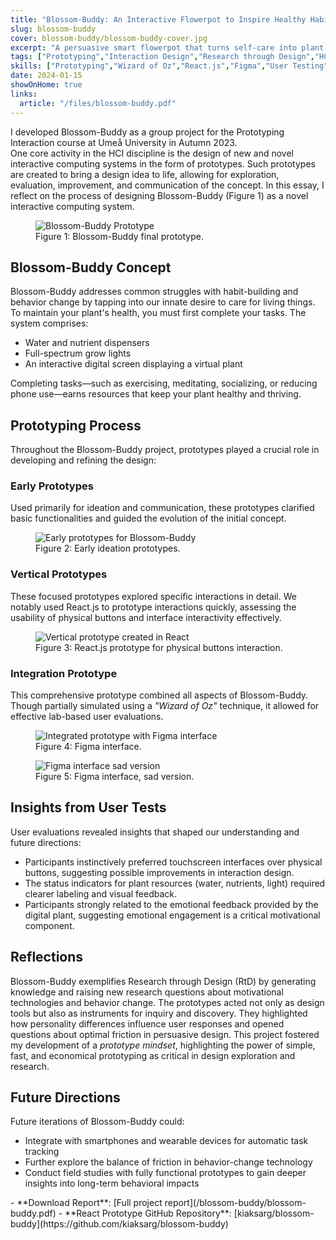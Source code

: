 ```yaml
---
title: "Blossom-Buddy: An Interactive Flowerpot to Inspire Healthy Habits"
slug: blossom-buddy
cover: blossom-buddy/blossom-buddy-cover.jpg
excerpt: "A persuasive smart flowerpot that turns self-care into plant-care by linking personal task completion to a plant's water, nutrients, and light."
tags: ["Prototyping","Interaction Design","Research through Design","HCI","Persuasive Technology","UX"]
skills: ["Prototyping","Wizard of Oz","React.js","Figma","User Testing"]
date: 2024-01-15
showOnHome: true
links:
  article: "/files/blossom-buddy.pdf"
---
```



<div className="mb-4">
I developed Blossom-Buddy as a group project for the Prototyping Interaction course at Umeå University in Autumn 2023.
</div>

<div className="mb-4">
  One core activity in the HCI discipline is the design of new and novel interactive computing systems in the form of prototypes. Such prototypes are created to bring a design idea to life, allowing for exploration, evaluation, improvement, and communication of the concept. In this essay, I reflect on the process of designing Blossom-Buddy (Figure 1) as a novel interactive computing system.
</div>

<figure className="my-8">
  <img src="/blossom-buddy/blossom-buddy.jpg" alt="Blossom-Buddy Prototype" className="rounded-xl shadow-md max-w-sm mx-auto" />
  <figcaption className="text-center text-sm text-gray-500">Figure 1: Blossom-Buddy final prototype.</figcaption>
</figure>

## Blossom-Buddy Concept

<div className="mb-4">
  Blossom-Buddy addresses common struggles with habit-building and behavior change by tapping into our innate desire to care for living things. 
  To maintain your plant's health, you must first complete your tasks. The system comprises:
</div>
<ul className="list-disc list-inside space-y-1 mb-6">
  <li>Water and nutrient dispensers</li>
  <li>Full-spectrum grow lights</li>
  <li>An interactive digital screen displaying a virtual plant</li>
</ul>

<div className="mb-8">
  Completing tasks—such as exercising, meditating, socializing, or reducing phone use—earns resources that keep your plant healthy and thriving.
</div>

## Prototyping Process

<div className="mb-4">Throughout the Blossom-Buddy project, prototypes played a crucial role in developing and refining the design:</div>

### Early Prototypes
<p className="mb-4">Used primarily for ideation and communication, these prototypes clarified basic functionalities and guided the evolution of the initial concept.</p>
<figure className="my-8">
  <img src="/blossom-buddy/blossom-early-prototypes.png" alt="Early prototypes for Blossom-Buddy" className="rounded-xl shadow-md max-w-sm mx-auto" />
  <figcaption className="text-center text-sm text-gray-500">Figure 2: Early ideation prototypes.</figcaption>
</figure>

### Vertical Prototypes
<div className="mb-4">These focused prototypes explored specific interactions in detail. We notably used React.js to prototype interactions quickly, assessing the usability of physical buttons and interface interactivity effectively.</div>
<figure className="my-8">
  <img src="/blossom-buddy/blossom-vertical-prototype.png" alt="Vertical prototype created in React" className="rounded-xl shadow-md max-w-sm mx-auto" />
  <figcaption className="text-center text-sm text-gray-500">Figure 3: React.js prototype for physical buttons interaction.</figcaption>
</figure>

### Integration Prototype
<div className="mb-4">This comprehensive prototype combined all aspects of Blossom-Buddy. Though partially simulated using a <em>"Wizard of Oz"</em> technique, it allowed for effective lab-based user evaluations.</div>
<figure className="my-8">
  <img src="/blossom-buddy/blossom-figma.jpg" alt="Integrated prototype with Figma interface" className="rounded-xl shadow-md max-w-sm mx-auto" />
  <figcaption className="text-center text-sm text-gray-500">Figure 4: Figma interface.</figcaption>
</figure>
<figure className="my-8">
  <img src="/blossom-buddy/blossom-figma-sad.png" alt="Figma interface sad version" className="rounded-xl shadow-md max-w-sm mx-auto" />
  <figcaption className="text-center text-sm text-gray-500">Figure 5: Figma interface, sad version.</figcaption>
</figure>

## Insights from User Tests

<div className="mb-4">User evaluations revealed insights that shaped our understanding and future directions:</div>
<ul className="list-disc list-inside space-y-1 mb-8">
  <li>Participants instinctively preferred touchscreen interfaces over physical buttons, suggesting possible improvements in interaction design.</li>
  <li>The status indicators for plant resources (water, nutrients, light) required clearer labeling and visual feedback.</li>
  <li>Participants strongly related to the emotional feedback provided by the digital plant, suggesting emotional engagement is a critical motivational component.</li>
</ul>

## Reflections

<div className="mb-4">Blossom-Buddy exemplifies Research through Design (RtD) by generating knowledge and raising new research questions about motivational technologies and behavior change. The prototypes acted not only as design tools but also as instruments for inquiry and discovery. They highlighted how personality differences influence user responses and opened questions about optimal friction in persuasive design. This project fostered my development of a <em>prototype mindset</em>, highlighting the power of simple, fast, and economical prototyping as critical in design exploration and research.</div>

## Future Directions

<div className="mb-4">Future iterations of Blossom-Buddy could:</div>
<ul className="list-disc list-inside space-y-1 mb-6">
  <li>Integrate with smartphones and wearable devices for automatic task tracking</li>
  <li>Further explore the balance of friction in behavior-change technology</li>
  <li>Conduct field studies with fully functional prototypes to gain deeper insights into long-term behavioral impacts</li>
</ul>
- <FileText className="inline-block w-5 h-5 mr-2 align-text-bottom text-gray-600 dark:text-gray-300" /> **Download Report**: [Full project report](/blossom-buddy/blossom-buddy.pdf)
- <Github className="inline-block w-5 h-5 mr-2 align-text-bottom text-gray-600 dark:text-gray-300" /> **React Prototype GitHub Repository**: [kiaksarg/blossom-buddy](https://github.com/kiaksarg/blossom-buddy)